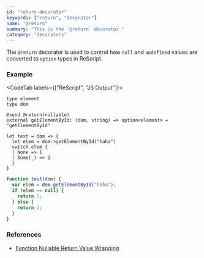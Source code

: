 ```yaml
---
id: "return-decorator"
keywords: ["return", "decorator"]
name: "@return"
summary: "This is the `@return` decorator."
category: "decorators"
---
```


The `@return` decorator is used to control how `null` and `undefined` values are converted to `option` types in ReScript.

### Example

<CodeTab labels={["ReScript", "JS Output"]}>

```res
type element
type dom

@send @return(nullable)
external getElementById: (dom, string) => option<element> = "getElementById"

let test = dom => {
  let elem = dom->getElementById("haha")
  switch elem {
  | None => 1
  | Some(_) => 2
  }
}
```

```js
function test(dom) {
  var elem = dom.getElementById("haha");
  if (elem == null) {
    return 1;
  } else {
    return 2;
  }
}
```

</CodeTab>

### References

* [Function Nullable Return Value Wrapping](/docs/manual/latest/bind-to-js-function#function-nullable-return-value-wrapping)